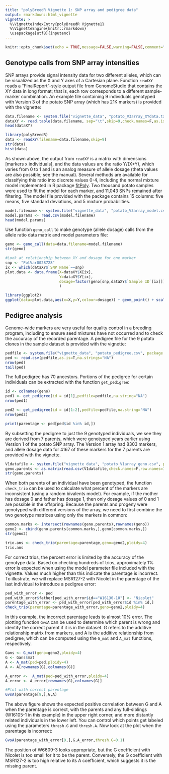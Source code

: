 ```yaml
---
title: "polyBreedR Vignette 1: SNP array and pedigree data"
output: rmarkdown::html_vignette
vignette: >
  %\VignetteIndexEntry{polyBreedR Vignette1}
  %\VignetteEngine{knitr::rmarkdown}
  \usepackage[utf8]{inputenc}
---
```


```r
knitr::opts_chunk$set(echo = TRUE,message=FALSE,warning=FALSE,comment="##",fig.width=5,fig.height=5)
```

## Genotype calls from SNP array intensities
SNP arrays provide signal intensity data for two different alleles, which can be visualized as the X and Y axes of a Cartesian plane. Function `readXY` reads a "FinalReport"-style output file from GenomeStudio that contains the XY data in long format; that is, each row corresponds to a different sample-marker combination. An example file containing 9 individuals genotyped with Version 3 of the potato SNP array (which has 21K markers) is provided with the vignette:
```r
data.filename <- system.file("vignette_data", "potato_V3array_XYdata.txt", package = "polyBreedR")
dataXY <- read.table(data.filename, sep="\t",skip=9,check.names=F,as.is=T,header=T)
head(dataXY)

library(polyBreedR)
data <- readXY(filename=data.filename,skip=9)
str(data)
hist(data)
```

As shown above, the output from `readXY` is a matrix with dimensions [markers x individuals], and the data values are the ratio Y/(X+Y), which varies from 0 to 1 and is an analog measure of allele dosage (theta values are also possible; see the manual). Several methods are available for classifying this ratio into discrete values 0-4, including the normal mixture model implemented in R package [fitPoly](https://cran.r-project.org/web/packages/fitPoly/index.html). Two thousand potato samples were used to fit the model for each marker, and 11,043 SNPs remained after filtering. The model file provided with the package contains 15 columns: five means, five standard deviations, and 5 mixture probabilities.
```r
model.filename <- system.file("vignette_data", "potato_V3array_model.csv", package = "polyBreedR")
model.params <- read.csv(model.filename)
head(model.params)
```

Use function `geno_call` to make genotype (allele dosage) calls from the allele ratio data matrix and model parameters file:
```r
geno <- geno_call(data=data,filename=model.filename)
str(geno)

#Look at relationship between XY and dosage for one marker 
snp <- "PotVar0028728"
ix <- which(dataXY$`SNP Name`==snp)
plot.data <- data.frame(X=dataXY$X[ix],
                        Y=dataXY$Y[ix],
                        dosage=factor(geno[snp,dataXY$`Sample ID`[ix]])
                        )

library(ggplot2)
ggplot(data=plot.data,aes(x=X,y=Y,colour=dosage)) + geom_point() + scale_colour_brewer(palette="Set1") + coord_fixed(ratio=1) + xlim(c(0,1)) + ylim(c(0,1)) + ggtitle(snp)
```

## Pedigree analysis
Genome-wide markers are very useful for quality control in a breeding program, including to ensure seed mixtures have not occurred and to check the accuracy of the recorded parentage. A pedigree file for the 9 potato clones in the sample dataset is provided with the vignette:
```r
pedfile <- system.file("vignette_data", "potato_pedigree.csv", package = "polyBreedR")
ped <- read.csv(pedfile,as.is=T,na.strings="NA")
nrow(ped)
tail(ped)
```

The full pedigree has 70 ancestors. Portions of the pedigree for certain individuals can be extracted with the function `get_pedigree`:
```r
id <- colnames(geno)
ped1 <- get_pedigree(id = id[1],pedfile=pedfile,na.string="NA")
nrow(ped1)

ped2 <- get_pedigree(id = id[1:2],pedfile=pedfile,na.string="NA")
nrow(ped2)

print(parentage <- ped[ped$id %in% id,])
```

By subsetting the pedigree to just the 9 genotyped individuals, we see they are derived from 7 parents, which were genotyped years earlier using Version 1 of the potato SNP array. The Version 1 array had 8303 markers, and allele dosage data for 4167 of these markers for the 7 parents are provided with the vignette. 
```r
V1datafile <- system.file("vignette_data", "potato_V1array_geno.csv", package = "polyBreedR")
geno.parents <- as.matrix(read.csv(V1datafile,check.names=F,row.names=1))
str(geno.parents)
```

When both parents of an individual have been genotyped, the function `check_trio` can be used to calculate what percent of the markers are inconsistent (using a random bivalents model). For example, if the mother has dosage 0 and father has dosage 1, then only dosage values of 0 and 1 are possible in the offspring. Because the parents and progeny were genotyped with different versions of the array, we need to first combine the two genotype matrices using only the markers in common:
```r
common.marks <- intersect(rownames(geno.parents),rownames(geno))
geno2 <- cbind(geno.parents[common.marks,],geno[common.marks,])
str(geno2)

trio.ans <- check_trio(parentage=parentage,geno=geno2,ploidy=4)
trio.ans
```

For correct trios, the percent error is limited by the accuracy of the genotype data. Based on checking hundreds of trios, approximately 1% error is expected when using the model parameter file included with the vignette. Values much higher than this indicate the parentage is incorrect. To illustrate, we will replace MSR127-2 with Nicolet in the parentage of the last individual to introduce a pedigree error:
```r
ped_with_error <- ped
ped_with_error$father[ped_with_error$id=="W16130-10"] <- "Nicolet"
parentage_with_error <- ped_with_error[ped_with_error$id %in% id,]
check_trio(parentage=parentage_with_error,geno=geno2,ploidy=4)
```

In this example, the incorrect parentage leads to almost 10% error. The plotting function `GvsA` can be used to determine which parent is wrong and identify the correct parent if it is in the dataset. G refers to the additive relationship matrix from markers, and A is the additive relationship from pedigree, which can be computed using the `G_mat` and `A_mat` functions, respectively. 
```r
Gans <- G_mat(geno=geno2,ploidy=4)
G <- Gans$mat
A <- A_mat(ped=ped,ploidy=4)
A <- A[rownames(G),colnames(G)]

A_error <-  A_mat(ped=ped_with_error,ploidy=4)
A_error <- A_error[rownames(G),colnames(G)]

#Plot with correct parentage
GvsA(parentage[9,],G,A)
```

The above figure shows the expected positive correlation between G and A when the parentage is correct, with the parents and any full-siblings (W16105-1 in this example) in the upper right corner, and more distantly related individuals in the lower left. You can control which points get labeled using the parameters `thresh.G` and `thresh.A`. Now look at the plot when the parentage is incorrect:

```r
GvsA(parentage_with_error[9,],G,A_error,thresh.G=0.1)
```

The position of W6609-3 looks appropriate, but the G coefficient with Nicolet is too small for it to be the parent. Conversely, the G coefficient with MSR127-2 is too high relative to its A coefficient, which suggests it is the missing parent.

